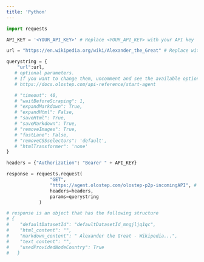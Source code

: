 ```yaml
---
title: 'Python'
---
```



```python
import requests

API_KEY = '<YOUR_API_KEY>' # Replace <YOUR_API_KEY> with your API key

url = "https://en.wikipedia.org/wiki/Alexander_the_Great" # Replace with the URL you want to scrape

querystring = {
    "url":url,
   # optional parameters.
   # If you want to change them, uncomment and see the available options at:
   # https://docs.olostep.com/api-reference/start-agent

   # "timeout": 40,
   # "waitBeforeScraping": 1,
   # "expandMarkdown": True,
   # "expandHtml": False,
   # "saveHtml": True,
   # "saveMarkdown": True,
   # "removeImages": True,
   # "fastLane": False,
   # "removeCSSselectors": 'default',
   # "htmlTransformer": 'none'
}

headers = {"Authorization": "Bearer " + API_KEY}

response = requests.request(
                "GET",
                "https://agent.olostep.com/olostep-p2p-incomingAPI", # API endpoint
                headers=headers,
                params=querystring
            )

# response is an object that has the following structure
# {
#    "defaultDatasetId": "defaultDatasetId_mngjljq1qc",
#    "html_content": "",
#    "markdown_content": " Alexander the Great - Wikipedia...",
#    "text_content": "",
#    "usedProvidedNodeCountry": True
#   }
```
